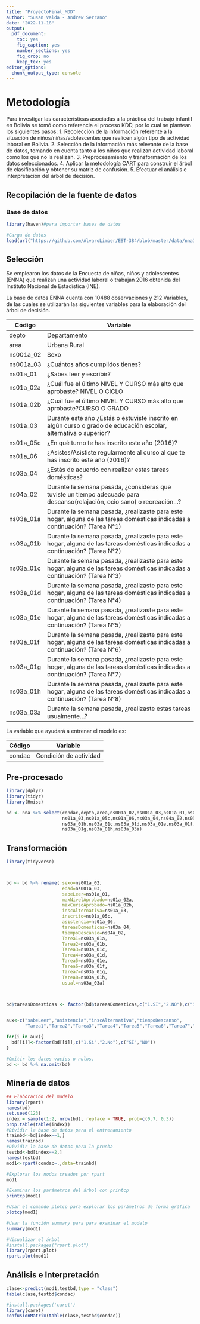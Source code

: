 ```yaml
---
title: "ProyectoFinal_MDD"
author: "Susan Valda - Andrew Serrano"
date: "2022-11-18"
output: 
  pdf_document: 
    toc: yes
    fig_caption: yes
    number_sections: yes
    fig_crop: no
    keep_tex: yes
editor_options: 
  chunk_output_type: console
---
```


# Metodología
Para investigar las características asociadas a la práctica del trabajo infantil en Bolivia se tomó como referencia el proceso KDD, por lo cual se plantean los siguientes pasos:
  1. Recolección de la información referente a la situación de niños/niñas/adolescentes que realicen algún tipo de actividad laboral en Bolivia.
  2. Selección de la información más relevante de la base de datos, tomando en cuenta tanto a los niños que realizan actividad laboral como los que no la realizan.
  3. Preprocesamiento y transformación de los datos seleccionados.
  4. Aplicar la metodología CART para construir el árbol de clasificación y obtener su matriz de confusión.
  5. Efectuar el análisis e interpretación del árbol de decisión.

## Recopilación de la fuente de datos
### Base de datos

```r
library(haven)#para importar bases de datos

#Carga de datos
load(url("https://github.com/AlvaroLimber/EST-384/blob/master/data/nna16.RData?raw=true"))
```

## Selección
Se emplearon los datos de la Encuesta de niñas, niños y adolescentes (ENNA) que realizan una actividad laboral o trabajan 2016 obtenida del Instituto Nacional de Estadística (INE).

La base de datos ENNA cuenta con 10488 observaciones y 212 Variables, de las cuales se utilizarán las siguientes variables para la elaboración del árbol de decisión.

| Código    	| Variable                                                                                                                     	|
|-----------	|------------------------------------------------------------------------------------------------------------------------------	|
| depto     	| Departamento                                                                                                                 	|
| area      	| Urbana Rural                                                                                                                 	|
| ns001a_02 	| Sexo                                                                                                                         	|
| ns001a_03 	| ¿Cuántos años cumplidos tienes?                                                                                              	|
| ns01a_01  	| ¿Sabes leer y escribir?                                                                                                      	|
| ns01a_02a 	| ¿Cuál fue el último NIVEL Y CURSO más alto que aprobaste? NIVEL O CICLO                                                      	|
| ns01a_02b 	| ¿Cuál fue el último NIVEL Y CURSO más alto que aprobaste?CURSO O GRADO                                                       	|
| ns01a_03  	| Durante este año ¿Estás o estuviste inscrito en algún curso o grado de educación escolar, alternativa o superior?            	|
| ns01a_05c 	| ¿En qué turno te has inscrito este año (2016)?                                                                               	|
| ns01a_06  	| ¿Asistes/Asististe regularmente al curso al que te has inscrito este año (2016)?                                             	|
| ns03a_04  	| ¿Estás de acuerdo con realizar estas tareas domésticas?                                                                      	|
| ns04a_02  	| Durante la semana pasada, ¿consideras que tuviste un tiempo adecuado para descanso(relajación, ocio sano) o recreación…?     	|
| ns03a_01a 	| Durante la semana pasada, ¿realizaste para este hogar, alguna de las tareas domésticas indicadas a continuación? (Tarea N°1) 	|
| ns03a_01b 	| Durante la semana pasada, ¿realizaste para este hogar, alguna de las tareas domésticas indicadas a continuación? (Tarea N°2) 	|
| ns03a_01c 	| Durante la semana pasada, ¿realizaste para este hogar, alguna de las tareas domésticas indicadas a continuación? (Tarea N°3) 	|
| ns03a_01d 	| Durante la semana pasada, ¿realizaste para este hogar, alguna de las tareas domésticas indicadas a continuación? (Tarea N°4) 	|
| ns03a_01e 	| Durante la semana pasada, ¿realizaste para este hogar, alguna de las tareas domésticas indicadas a continuación? (Tarea N°5) 	|
| ns03a_01f 	| Durante la semana pasada, ¿realizaste para este hogar, alguna de las tareas domésticas indicadas a continuación? (Tarea N°6) 	|
| ns03a_01g 	| Durante la semana pasada, ¿realizaste para este hogar, alguna de las tareas domésticas indicadas a continuación? (Tarea N°7) 	|
| ns03a_01h 	| Durante la semana pasada, ¿realizaste para este hogar, alguna de las tareas domésticas indicadas a continuación? (Tarea N°8) 	|
| ns03a_03a 	| Durante la semana pasada, ¿realizaste estas tareas usualmente…?                                                              	|

La variable que ayudará a entrenar el modelo es:

| Código 	| Variable         	|
|--------	|------------------------	|
| condac 	| Condición de actividad 	|


## Pre-procesado

```r
library(dplyr)
library(tidyr)
library(Hmisc)

bd <- nna %>% select(condac,depto,area,ns001a_02,ns001a_03,ns01a_01,ns01a_02a,ns01a_02b,
                     ns01a_03,ns01a_05c,ns01a_06,ns03a_04,ns04a_02,ns03a_01a,
                     ns03a_01b,ns03a_01c,ns03a_01d,ns03a_01e,ns03a_01f,
                     ns03a_01g,ns03a_01h,ns03a_03a)
```

## Transformación
```r
library(tidyverse)



bd <- bd %>% rename( sexo=ns001a_02,
                     edad=ns001a_03,
                     sabeLeer=ns01a_01,
                     maxNivelAprobado=ns01a_02a,
                     maxCursoAprobado=ns01a_02b,
                     inscAlternativa=ns01a_03,
                     inscrito=ns01a_05c,
                     asistencia=ns01a_06,
                     tareasDomesticas=ns03a_04,
                     tiempoDescanso=ns04a_02,
                     Tarea1=ns03a_01a,
                     Tarea2=ns03a_01b,
                     Tarea3=ns03a_01c,
                     Tarea4=ns03a_01d,
                     Tarea5=ns03a_01e,
                     Tarea6=ns03a_01f,
                     Tarea7=ns03a_01g,
                     Tarea8=ns03a_01h,
                     usual=ns03a_03a) 
  


bd$tareasDomesticas <- factor(bd$tareasDomesticas,c("1.SI","2.NO"),c("SI","NO"))


aux<-c("sabeLeer","asistencia","inscAlternativa","tiempoDescanso",
       "Tarea1","Tarea2","Tarea3","Tarea4","Tarea5","Tarea6","Tarea7","Tarea8")

for(i in aux){
  bd[[i]]<-factor(bd[[i]],c("1.Si","2.No"),c("SI","NO"))
}

#Omitir los datos vacíos o nulos.
bd <- bd %>% na.omit(bd)
```

## Minería de datos

```r
## Elaboración del modelo
library(rpart)
names(bd)
set.seed(123)
index = sample(1:2, nrow(bd), replace = TRUE, prob=c(0.7, 0.3))
prop.table(table(index))
#Dividir la base de datos para el entrenamiento
trainbd<-bd[index==1,]
names(trainbd)
#Dividir la base de datos para la prueba
testbd<-bd[index==2,]
names(testbd)
mod1<-rpart(condac~.,data=trainbd)

#Explorar los nodos creados por rpart
mod1

#Examinar los parámetros del árbol con printcp
printcp(mod1)

#Usar el comando plotcp para explorar los parámetros de forma gráfica
plotcp(mod1)

#Usar la función summary para para examinar el modelo
summary(mod1)

#Visualizar el árbol
#install.packages("rpart.plot")
library(rpart.plot)
rpart.plot(mod1)
```

## Análisis e Interpretación

```r
clase<-predict(mod1,testbd,type = "class")
table(clase,testbd$condac)

#install.packages('caret')
library(caret)
confusionMatrix(table(clase,testbd$condac))
```